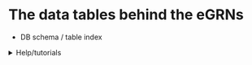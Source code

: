 # The data tables behind the eGRNs

- DB schema / table index

<details><summary> Help/tutorials </summary>
- How to use the tables (tables will be query-able and available to download)

- How to query sub-networks based on a DAR, TF ..
</details>